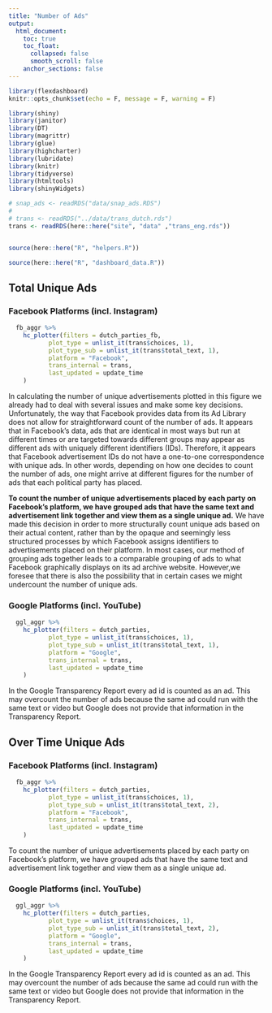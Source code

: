 ```yaml
---
title: "Number of Ads"
output:
  html_document:
    toc: true
    toc_float:
      collapsed: false
      smooth_scroll: false
    anchor_sections: false
---
```


```r


library(flexdashboard)
knitr::opts_chunk$set(echo = F, message = F, warning = F)

library(shiny)
library(janitor)
library(DT)
library(magrittr)
library(glue)
library(highcharter)
library(lubridate)
library(knitr)
library(tidyverse)
library(htmltools)
library(shinyWidgets)

# snap_ads <- readRDS("data/snap_ads.RDS")
# 
# trans <- readRDS("../data/trans_dutch.rds")
trans <- readRDS(here::here("site", "data" ,"trans_eng.rds"))


source(here::here("R", "helpers.R"))

source(here::here("R", "dashboard_data.R"))


```



## Total Unique Ads {.tabset .tabset-fade .tabset-pills}

### Facebook Platforms (incl. Instagram)

```r
  fb_aggr %>% 
    hc_plotter(filters = dutch_parties_fb,
           plot_type = unlist_it(trans$choices, 1),
           plot_type_sub = unlist_it(trans$total_text, 1),
           platform = "Facebook",
           trans_internal = trans,
           last_updated = update_time
    )
```


In calculating the number of unique advertisements plotted in this figure we already had to deal with several issues and make some key decisions.  Unfortunately, the way that Facebook provides data from its Ad Library does not allow for straightforward count of the number of ads. It appears that in Facebook’s data, ads that are identical in most ways but run at different times or are targeted towards different groups may appear as different ads with uniquely different identifiers (IDs). Therefore, it appears that Facebook advertisement IDs do not have a one-to-one correspondence with unique ads. In other words, depending on how one decides to count the number of ads, one might arrive at different figures for the number of ads that each political party has placed.  

**To count the number of unique advertisements placed by each party on Facebook’s platform, we have grouped ads that have the same text and advertisement link together and view them as a single unique ad.** We have made this decision in order to more structurally count unique ads based on their actual content, rather than by the opaque and seemingly less structured processes by which Facebook assigns identifiers to advertisements placed on their platform.  In most cases, our method of grouping ads together leads to a comparable grouping of ads to what Facebook graphically displays on its ad archive website. However,we foresee that there is also the possibility that in certain cases we might undercount the number of unique ads.



### Google Platforms (incl. YouTube)

```r
  ggl_aggr %>% 
    hc_plotter(filters = dutch_parties,
           plot_type = unlist_it(trans$choices, 1),
           plot_type_sub = unlist_it(trans$total_text, 1),
           platform = "Google",
           trans_internal = trans,
           last_updated = update_time
    )
```

In the Google Transparency Report every ad id is counted as an ad. This may overcount the number of ads because the same ad could run with the same text or video but Google does not provide that information in the Transparency Report.


## Over Time Unique Ads {.tabset .tabset-fade .tabset-pills}

### Facebook Platforms (incl. Instagram)

```r
  fb_aggr %>% 
    hc_plotter(filters = dutch_parties,
           plot_type = unlist_it(trans$choices, 1),
           plot_type_sub = unlist_it(trans$total_text, 2),
           platform = "Facebook",
           trans_internal = trans,
           last_updated = update_time
    )
```

To count the number of unique advertisements placed by each party on Facebook’s platform, we have grouped ads that have the same text and advertisement link together and view them as a single unique ad.

### Google Platforms (incl. YouTube)

```r
  ggl_aggr %>% 
    hc_plotter(filters = dutch_parties,
           plot_type = unlist_it(trans$choices, 1),
           plot_type_sub = unlist_it(trans$total_text, 2),
           platform = "Google",
           trans_internal = trans,
           last_updated = update_time
    )
```


In the Google Transparency Report every ad id is counted as an ad. This may overcount the number of ads because the same ad could run with the same text or video but Google does not provide that information in the Transparency Report.

